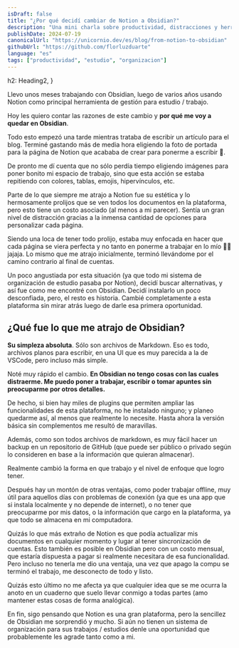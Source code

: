 ```yaml
---
isDraft: false
title: "¿Por qué decidí cambiar de Notion a Obsidian?"
description: "Una mini charla sobre productividad, distracciones y herramientas de organización"
publishDate: 2024-07-19
canonicalUrl: "https://unicornio.dev/es/blog/from-notion-to-obsidian"
githubUrl: "https://github.com/florluzduarte"
language: "es"
tags: ["productividad", "estudio", "organizacion"]
---
```

  h2: Heading2,
}

Llevo unos meses trabajando con <SimpleLink path="https://obsidian.md/">Obsidian</SimpleLink>, luego de varios años usando <SimpleLink path="https://notion.so">Notion</SimpleLink> como principal herramienta de gestión para estudio / trabajo.  

Hoy les quiero contar las razones de este cambio y **por qué me voy a quedar en Obsidian**.   

Todo esto empezó una tarde mientras trataba de escribir un artículo para el blog. Terminé gastando más de media hora eligiendo la foto de portada para la página de Notion que acababa de crear para ponerme a escribir 🫠.  

De pronto me dí cuenta que no sólo perdía tiempo eligiendo imágenes para poner bonito mi espacio de trabajo, sino que esta acción se estaba repitiendo con colores, tablas, emojis, hipervínculos, etc.   

Parte de lo que siempre me atrajo a Notion fue su estética y lo hermosamente prolijos que se ven todos los documentos en la plataforma, pero esto tiene un costo asociado (al menos a mi parecer). Sentía un gran nivel de distracción gracias a la inmensa cantidad de opciones para personalizar cada página.   

Siendo una loca de tener todo prolijo, estaba muy enfocada en hacer que cada página se viera perfecta y no tanto en ponerme a trabajar en lo mío 😮‍💨 jajaja. Lo mismo que me atrajo inicialmente, terminó llevándome por el camino contrario al final de cuentas.    

Un poco angustiada por esta situación (ya que todo mi sistema de organización de estudio pasaba por Notion), decidí buscar alternativas, y así fue como me encontré con Obsidian. Decidí instalarlo un poco desconfiada, pero, el resto es historia. Cambié completamente a esta plataforma sin mirar atrás luego de darle esa primera oportunidad.   

## ¿Qué fue lo que me atrajo de Obsidian? 

**Su simpleza absoluta**. Sólo son archivos de <SimpleLink path="https://es.wikipedia.org/wiki/Markdown">Markdown</SimpleLink>. Eso es todo, archivos planos para escribir, en una UI que es muy parecida a la de VSCode, pero incluso más simple.   

Noté muy rápido el cambio. **En Obsidian no tengo cosas con las cuales distraerme. Me puedo poner a trabajar, escribir o tomar apuntes sin preocuparme por otros detalles.**  

De hecho, si bien hay miles de plugins que permiten ampliar las funcionalidades de esta plataforma, no he instalado ninguno; y planeo quedarme así, al menos que realmente lo necesite. Hasta ahora la versión básica sin complementos me resultó de maravillas.   

Además, como son todos archivos de markdown, es muy fácil hacer un backup en un repositorio de GitHub (que puede ser público o privado según lo consideren en base a la información que quieran almacenar).  

Realmente cambió la forma en que trabajo y el nivel de enfoque que logro tener.  

Después hay un montón de otras ventajas, como poder trabajar offline, muy útil para aquellos días con problemas de conexión (ya que es una app que si instala localmente y no depende de internet), o no tener que preocuparme por mis datos, o la información que cargo en la plataforma, ya que todo se almacena en mi computadora.   

Quizás lo que más extraño de Notion es que podía actualizar mis documentos en cualquier momento y lugar al tener sincronización de cuentas. Esto también es posible en Obsidian pero con un costo mensual, que estaría dispuesta a pagar si realmente necesitara de esa funcionalidad. Pero incluso no tenerla me dio una ventaja, una vez que apago la compu se terminó el trabajo, me desconecto de todo y listo.   

Quizás esto último no me afecta ya que cualquier idea que se me ocurra la anoto en un cuaderno que suelo llevar conmigo a todas partes (amo mantener estas cosas de forma analógica).  

En fin, sigo pensando que Notion es una gran plataforma, pero la sencillez de Obsidian me sorprendió y mucho. Si aún no tienen un sistema de organización para sus trabajos / estudios denle una oportunidad que probablemente les agrade tanto como a mi.  